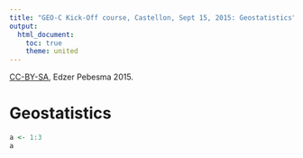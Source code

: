 ```yaml
---
title: "GEO-C Kick-Off course, Castellon, Sept 15, 2015: Geostatistics" 
output:
  html_document:
    toc: true
    theme: united
---
```


[CC-BY-SA](http://creativecommons.org/licenses/by-sa/4.0/), Edzer Pebesma 2015.

# Geostatistics

```r
a <- 1:3
a
```
